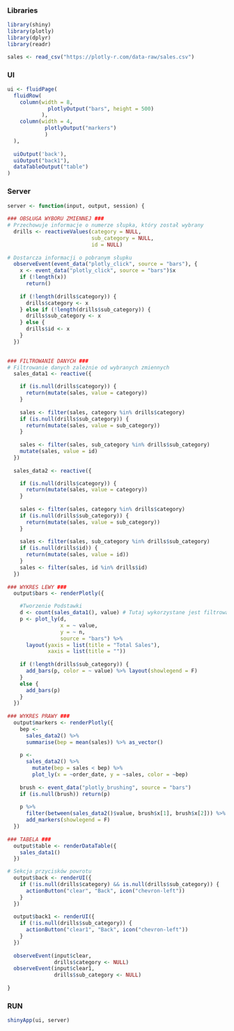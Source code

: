 ### Libraries

```r
library(shiny)
library(plotly)
library(dplyr)
library(readr)

sales <- read_csv("https://plotly-r.com/data-raw/sales.csv")
```

### UI

```r


ui <- fluidPage(
  fluidRow(
    column(width = 8,
             plotlyOutput("bars", height = 500)
           ),
    column(width = 4,
            plotlyOutput("markers")
            )
  ),
 
  uiOutput('back'),
  uiOutput("back1"),
  dataTableOutput("table")
)
```

### Server

```r
server <- function(input, output, session) {
  
### OBSŁUGA WYBORU ZMIENNEJ ###
# Przechowuje informacje o numerze słupka, który został wybrany
  drills <- reactiveValues(category = NULL,
                           sub_category = NULL,
                           id = NULL)
  
# Dostarcza informacji o pobranym słupku
  observeEvent(event_data("plotly_click", source = "bars"), {
    x <- event_data("plotly_click", source = "bars")$x
    if (!length(x))
      return()
    
    if (!length(drills$category)) {
      drills$category <- x
    } else if (!length(drills$sub_category)) {
      drills$sub_category <- x
    } else {
      drills$id <- x
    }
  })

  
### FILTROWANIE DANYCH ###
# Filtrowanie danych zależnie od wybranych zmiennych
  sales_data1 <- reactive({

    if (is.null(drills$category)) {
      return(mutate(sales, value = category))
    }
        
    sales <- filter(sales, category %in% drills$category)
    if (is.null(drills$sub_category)) {
      return(mutate(sales, value = sub_category))
    }
  
    sales <- filter(sales, sub_category %in% drills$sub_category)
    mutate(sales, value = id)
  })
  
  sales_data2 <- reactive({

    if (is.null(drills$category)) {
      return(mutate(sales, value = category))
    }
        
    sales <- filter(sales, category %in% drills$category)
    if (is.null(drills$sub_category)) {
      return(mutate(sales, value = sub_category))
    }
  
    sales <- filter(sales, sub_category %in% drills$sub_category)
    if (is.null(drills$id)) {
      return(mutate(sales, value = id))
    }
    sales <- filter(sales, id %in% drills$id)
  })
  
### WYKRES LEWY ###
  output$bars <- renderPlotly({

    #Tworzenie Podstawki
    d <- count(sales_data1(), value) # Tutaj wykorzystane jest filtrowanie danych z sales_data()
    p <- plot_ly(d,
                 x = ~ value,
                 y = ~ n,
                 source = "bars") %>%
      layout(yaxis = list(title = "Total Sales"),
             xaxis = list(title = ""))
    
    if (!length(drills$sub_category)) {
      add_bars(p, color = ~ value) %>% layout(showlegend = F)
    } 
    else {
      add_bars(p) 
    } 
  })
  
### WYKRES PRAWY ###
  output$markers <- renderPlotly({
    bep <- 
      sales_data2() %>%
      summarise(bep = mean(sales)) %>% as_vector()
    
    p <- 
      sales_data2() %>%
        mutate(bep = sales < bep) %>%
        plot_ly(x = ~order_date, y = ~sales, color = ~bep)
      
    brush <- event_data("plotly_brushing", source = "bars")
    if (is.null(brush)) return(p)
    
    p %>%
      filter(between(sales_data2()$value, brush$x[1], brush$x[2])) %>%
      add_markers(showlegend = F)
  })
  
### TABELA ###
  output$table <- renderDataTable({
    sales_data1()
  })

# Sekcja przycisków powrotu 
  output$back <- renderUI({
    if (!is.null(drills$category) && is.null(drills$sub_category)) {
      actionButton("clear", "Back", icon("chevron-left"))
    }
  })
  
  output$back1 <- renderUI({
    if (!is.null(drills$sub_category)) {
      actionButton("clear1", "Back", icon("chevron-left"))
    }
  })
  
  observeEvent(input$clear,
               drills$category <- NULL)
  observeEvent(input$clear1,
               drills$sub_category <- NULL)
  
}
```

### RUN

```r


shinyApp(ui, server)

```
